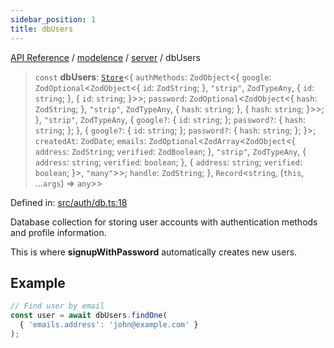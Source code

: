 ```yaml
---
sidebar_position: 1
title: dbUsers
---
```


[API Reference](/api-reference/modelence/server/variables/../../../index) / [modelence](/api-reference/modelence/server/variables/../../index) / [server](/api-reference/modelence/server/variables/../index) / dbUsers

> `const` **dbUsers**: [`Store`](/api-reference/modelence/server/variables/../classes/Store)\<\{ `authMethods`: `ZodObject`\<\{ `google`: `ZodOptional`\<`ZodObject`\<\{ `id`: `ZodString`; \}, `"strip"`, `ZodTypeAny`, \{ `id`: `string`; \}, \{ `id`: `string`; \}\>\>; `password`: `ZodOptional`\<`ZodObject`\<\{ `hash`: `ZodString`; \}, `"strip"`, `ZodTypeAny`, \{ `hash`: `string`; \}, \{ `hash`: `string`; \}\>\>; \}, `"strip"`, `ZodTypeAny`, \{ `google?`: \{ `id`: `string`; \}; `password?`: \{ `hash`: `string`; \}; \}, \{ `google?`: \{ `id`: `string`; \}; `password?`: \{ `hash`: `string`; \}; \}\>; `createdAt`: `ZodDate`; `emails`: `ZodOptional`\<`ZodArray`\<`ZodObject`\<\{ `address`: `ZodString`; `verified`: `ZodBoolean`; \}, `"strip"`, `ZodTypeAny`, \{ `address`: `string`; `verified`: `boolean`; \}, \{ `address`: `string`; `verified`: `boolean`; \}\>, `"many"`\>\>; `handle`: `ZodString`; \}, `Record`\<`string`, (`this`, ...`args`) => `any`\>\>

Defined in: [src/auth/db.ts:18](https://github.com/modelence/modelence/blob/6663125b900e7f882bd1059aea6a268e42244b3a/packages/modelence/src/auth/db.ts#L18)

Database collection for storing user accounts with authentication methods and profile information.

This is where **signupWithPassword** automatically creates new users.

## Example

```typescript
// Find user by email
const user = await dbUsers.findOne(
  { 'emails.address': 'john@example.com' }
);
```
